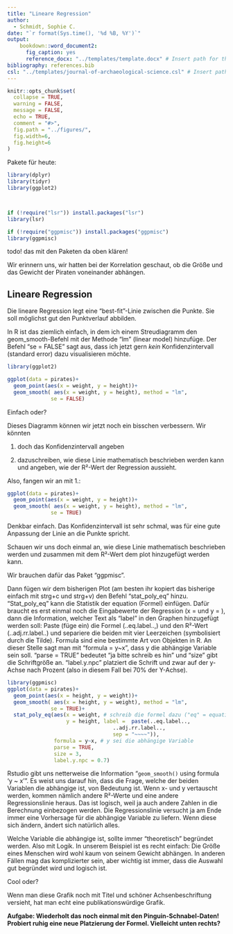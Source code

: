 ```yaml
---
title: "Lineare Regression"
author:
  - Schmidt, Sophie C.
date: "`r format(Sys.time(), '%d %B, %Y')`"
output: 
    bookdown::word_document2:
      fig_caption: yes
      reference_docx: "../templates/template.docx" # Insert path for the DOCX file
bibliography: references.bib
csl: "../templates/journal-of-archaeological-science.csl" # Insert path for the bib-style
---
```



```r
knitr::opts_chunk$set(
  collapse = TRUE,
  warning = FALSE,
  message = FALSE,
  echo = TRUE,
  comment = "#>",
  fig.path = "../figures/",
  fig.width=6, 
  fig.height=6
)
```

Pakete für heute:
```r
library(dplyr)
library(tidyr)
library(ggplot2)



if (!require("lsr")) install.packages("lsr")
library(lsr)

if (!require("ggpmisc")) install.packages("ggpmisc")
library(ggpmisc)

```


todo! das mit den Paketen da oben klären!

Wir erinnern uns, wir hatten bei der Korrelation geschaut, ob die Größe und das Gewicht der Piraten voneinander abhängen.



## Lineare Regression

Die lineare Regression legt eine "best-fit"-Linie zwischen die Punkte. Sie soll möglichst gut den Punktverlauf abbilden.

In R ist das ziemlich einfach, in dem ich einem Streudiagramm den geom_smooth-Befehl mit der Methode "lm" (linear model) hinzufüge. Der Befehl "se = FALSE" sagt aus, dass ich jetzt gern *kein* Konfidenzintervall (standard error) dazu visualisieren möchte.

```r
library(ggplot2)

ggplot(data = pirates)+
  geom_point(aes(x = weight, y = height))+
  geom_smooth( aes(x = weight, y = height), method = "lm",
              se = FALSE)
```

Einfach oder?

Dieses Diagramm können wir jetzt noch ein bisschen verbessern. Wir könnten 

1. doch das Konfidenzintervall angeben

2. dazuschreiben, wie diese Linie mathematisch beschrieben werden kann und angeben, wie der R²-Wert der Regression aussieht.

Also, fangen wir an mit 1.:

```r
ggplot(data = pirates)+
  geom_point(aes(x = weight, y = height))+
  geom_smooth( aes(x = weight, y = height), method = "lm",
              se = TRUE)
```
Denkbar einfach. Das Konfidenzintervall ist sehr schmal, was für eine gute Anpassung der Linie an die Punkte spricht.

Schauen wir uns doch einmal an, wie diese Linie mathematisch beschrieben werden und zusammen mit dem R²-Wert dem plot hinzugefügt werden kann.

Wir brauchen dafür das Paket "ggpmisc".

Dann fügen wir dem  bisherigen Plot (am besten ihr kopiert das bisherige einfach mit strg+c und strg+v) den Befehl "stat_poly_eq" hinzu. "Stat_poly_eq" kann die Statistik der equation (Formel) einfügen. Dafür braucht es erst einmal noch die  Eingabewerte der Regression (x =  und y = ), dann die Information, welcher Text als "label" in den Graphen hinzugefügt werden soll: Paste (füge ein) die Formel (..eq.label..,) und den R²-Wert (..adj.rr.label..) und separiere die beiden mit vier Leerzeichen (symbolisiert durch die Tilde). Formula  sind eine bestimmte Art von Objekten in R. An dieser Stelle sagt man mit  "formula = y~x", dass y  die abhängige Variable sein soll.  "parse = TRUE" bedeutet "ja bitte schreib es hin" und "size" gibt die Schriftgröße an. "label.y.npc"  platziert die Schrift und zwar auf der y-Achse nach Prozent (also in diesem Fall bei 70% der Y-Achse).


```r
library(ggpmisc)
ggplot(data = pirates)+
  geom_point(aes(x = height, y = weight))+
  geom_smooth( aes(x = height, y = weight), method = "lm",
              se = TRUE)+
  stat_poly_eq(aes(x = weight, # schreib die formel dazu ("eq" = equation)
                   y = height, label =  paste(..eq.label.., 
                                  ..adj.rr.label..,
                                  sep = "~~~~")),
               formula = y~x, # y sei die abhängige Variable
               parse = TRUE,
               size = 3,
               label.y.npc = 0.7)

```

Rstudio gibt uns netterweise die Information 	"`geom_smooth()` using formula 'y ~ x'". Es weist uns darauf hin, dass die Frage, welche der beiden Variablen die abhängige ist, von Bedeutung ist. Wenn x- und y vertauscht werden, kommen nämlich andere R²-Werte und eine andere Regressionslinie heraus. Das ist logisch, weil ja auch andere Zahlen in die Berechnung einbezogen werden. Die Regressionslinie versucht ja am Ende immer eine Vorhersage für die abhängige Variable zu liefern. Wenn diese sich ändern, ändert sich natürlich alles.

Welche Variable die abhängige ist, sollte immer "theoretisch" begründet werden. Also mit Logik. In unserem Beispiel ist es recht einfach: Die Größe eines Menschen wird wohl kaum von seinem Gewicht abhängen. In anderen Fällen mag das komplizierter sein, aber wichtig ist immer, dass die Auswahl gut begründet wird und logisch ist.



Cool oder?

Wenn man diese Grafik noch mit Titel und schöner Achsenbeschriftung versieht, hat man echt eine publikationswürdige Grafik. 


**Aufgabe: Wiederholt das noch einmal mit den Pinguin-Schnabel-Daten! Probiert ruhig eine neue Platzierung der Formel. Vielleicht unten rechts?**
